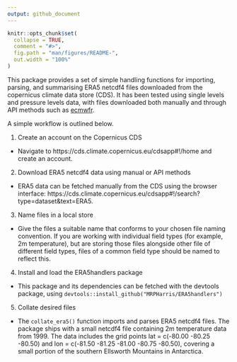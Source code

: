 ```yaml
---
output: github_document
---
```


```r
knitr::opts_chunk$set(
  collapse = TRUE,
  comment = "#>",
  fig.path = "man/figures/README-",
  out.width = "100%"
)
```

This package provides a set of simple handling functions for importing, parsing, and summarising ERA5 netcdf4 files downloaded from the copernicus climate data store (CDS). It has been tested using single levels and pressure levels data, with files downloaded both manually and through API methods such as [ecmwfr](https://github.com/bluegreen-labs/ecmwfr). 

A simple workflow is outlined below.

1) Create an account on the Copernicus CDS

* Navigate to https://cds.climate.copernicus.eu/cdsapp#!/home and create an account. 

2) Download ERA5 netcdf4 data using manual or API methods

* ERA5 data can be fetched manually from the CDS using the browser interface: https://cds.climate.copernicus.eu/cdsapp#!/search?type=dataset&text=ERA5. 

3) Name files in a local store

* Give the files a suitable name that conforms to your chosen file naming convention. If you are working with individual field types (for example, 2m temperature), but are storing those files alongside other file of different field types, files of a common field type should be named to reflect this.

4) Install and load the ERA5handlers package

* This package and its dependencies can be fetched with the devtools package, using `devtools::install_github("MRPHarris/ERA5handlers")`

5) Collate desired files

* The `collate_era5()` function imports and parses ERA5 netcdf4 files. The package ships with a small netcdf4 file containing 2m temperature data from 1999. The data includes the grid points lat = c(-80.00 -80.25 -80.50) and lon = c(-81.50 -81.25 -81.00 -80.75 -80.50), covering a small portion of the southern Ellsworth Mountains in Antarctica.



